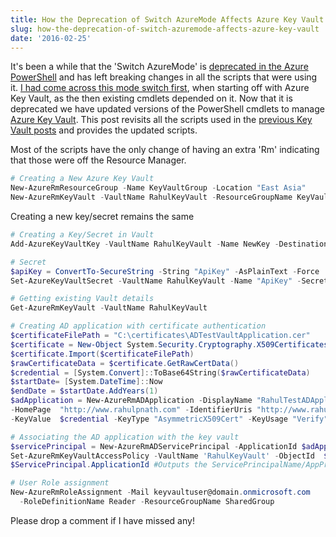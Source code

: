 ```yaml
---
title: How the Deprecation of Switch AzureMode Affects Azure Key Vault
slug: how-the-deprecation-of-switch-azuremode-affects-azure-key-vault
date: '2016-02-25'
---
```

It's been a while that the 'Switch AzureMode' is [deprecated in the Azure PowerShell](https://github.com/Azure/azure-powershell/wiki/Deprecation-of-Switch-AzureMode-in-Azure-PowerShell) and has left breaking changes in all the scripts that were using it. [I had come across this mode switch first](/blog/azure-key-vault-and-powershell-module-version/), when starting off with Azure Key Vault, as the then existing cmdlets depended on it. Now that it is deprecated we have updated versions of the PowerShell cmdlets to manage [Azure Key Vault](https://azure.microsoft.com/en-us/services/key-vault/). This post revisits all the scripts used in the [previous Key Vault posts](/tag/azure-key-vault/) and provides the updated scripts.

Most of the scripts have the only change of having an extra 'Rm' indicating that those were off the Resource Manager.

```powershell
# Creating a New Azure Key Vault
New-AzureRmResourceGroup -Name KeyVaultGroup -Location "East Asia"
New-AzureRmKeyVault -VaultName RahulKeyVault -ResourceGroupName KeyVaultGroup -Location "East Asia"

```

Creating a new key/secret remains the same

```powershell
# Creating a Key/Secret in Vault
Add-AzureKeyVaultKey -VaultName RahulKeyVault -Name NewKey -Destination Software

# Secret
$apiKey = ConvertTo-SecureString -String "ApiKey" -AsPlainText -Force
Set-AzureKeyVaultSecret -VaultName RahulKeyVault -Name "ApiKey" -SecretValue $apiKey

```
```powershell
# Getting existing Vault details
Get-AzureRmKeyVault -VaultName RahulKeyVault

```
```powershell
# Creating AD application with certificate authentication
$certificateFilePath = "C:\certificates\ADTestVaultApplication.cer"
$certificate = New-Object System.Security.Cryptography.X509Certificates.X509Certificate2
$certificate.Import($certificateFilePath)
$rawCertificateData = $certificate.GetRawCertData()
$credential = [System.Convert]::ToBase64String($rawCertificateData)
$startDate= [System.DateTime]::Now
$endDate = $startDate.AddYears(1)
$adApplication = New-AzureRmADApplication -DisplayName "RahulTestADApplication"
-HomePage  "http://www.rahulpnath.com" -IdentifierUris "http://www.rahulpnath.com"
-KeyValue  $credential -KeyType "AsymmetricX509Cert" -KeyUsage "Verify" -StartDate $startDate -EndDate $endDate

```
```powershell
# Associating the AD application with the key vault
$servicePrincipal = New-AzureRmADServicePrincipal -ApplicationId $adApplication.ApplicationId
Set-AzureRmKeyVaultAccessPolicy -VaultName 'RahulKeyVault' -ObjectId  $servicePrincipal.Id -PermissionsToKeys all -PermissionsToSecrets all
$ServicePrincipal.ApplicationId #Outputs the ServicePrincipalName/AppPrincipalId

```
```powershell
# User Role assignment
New-AzureRmRoleAssignment -Mail keyvaultuser@domain.onmicrosoft.com
  -RoleDefinitionName Reader -ResourceGroupName SharedGroup

```

Please drop a comment if I have missed any!
